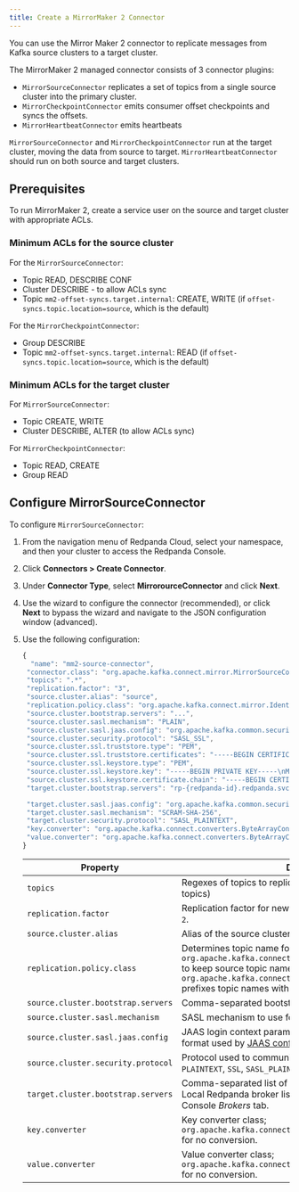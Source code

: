 ```yaml
---
title: Create a MirrorMaker 2 Connector
---
```


<head>
    <meta name="title" content="Create a MirrorMaker 2 Connector | Redpanda Docs"/>
    <meta name="description" content="Use the MirrorMaker 2 Connector to create an HTTP Source Connector."/>
</head>

You can use the Mirror Maker 2 connector to replicate messages from Kafka source
clusters to a target cluster.

The MirrorMaker 2 managed connector consists of 3 connector plugins:

- `MirrorSourceConnector` replicates a set of topics from a single source cluster
  into the primary cluster.
- `MirrorCheckpointConnector` emits consumer offset checkpoints and syncs the offsets.
- `MirrorHeartbeatConnector` emits heartbeats

`MirrorSourceConnector` and `MirrorCheckpointConnector` run at the target cluster,
moving the data from source to target. `MirrorHeartbeatConnector` should run on
both source and target clusters.

## Prerequisites

To run MirrorMaker 2, create a service user on the source and target cluster with
appropriate ACLs.

### Minimum ACLs for the source cluster

For the `MirrorSourceConnector`:

- Topic READ, DESCRIBE CONF
- Cluster DESCRIBE - to allow ACLs sync
- Topic `mm2-offset-syncs.target.internal`: CREATE, WRITE (if `offset-syncs.topic.location=source`, which is the default)

For the `MirrorCheckpointConnector`:

- Group DESCRIBE
- Topic `mm2-offset-syncs.target.internal`: READ (if `offset-syncs.topic.location=source`, which is the default)

### Minimum ACLs for the target cluster

For `MirrorSourceConnector`:

- Topic CREATE, WRITE
- Cluster DESCRIBE, ALTER (to allow ACLs sync)

For `MirrorCheckpointConnector`:

- Topic READ, CREATE
- Group READ

## Configure MirrorSourceConnector

To configure `MirrorSourceConnector`:

1. From the navigation menu of Redpanda Cloud, select your namespace, and then your
   cluster to access the Redpanda Console.
2. Click **Connectors > Create Connector**.
3. Under **Connector Type**, select **MirrorourceConnector** and click **Next**.
4. Use the wizard to configure the connector (recommended), or click **Next** to bypass the
   wizard and navigate to the JSON configuration window (advanced).
5. Use the following configuration:
   ```js
   {
     "name": "mm2-source-connector",
    "connector.class": "org.apache.kafka.connect.mirror.MirrorSourceConnector",
    "topics": ".*",
    "replication.factor": "3",
    "source.cluster.alias": "source",
    "replication.policy.class": "org.apache.kafka.connect.mirror.IdentityReplicationPolicy",
    "source.cluster.bootstrap.servers": "...",
    "source.cluster.sasl.mechanism": "PLAIN",
    "source.cluster.sasl.jaas.config": "org.apache.kafka.common.security.plain.PlainLoginModule required username='...' password='...';",
    "source.cluster.security.protocol": "SASL_SSL",
    "source.cluster.ssl.truststore.type": "PEM",
    "source.cluster.ssl.truststore.certificates": "-----BEGIN CERTIFICATE-----\nMIIDJDCCAgygAwIBAgIQOe4To0vCv7tyt0CA/NGfiTANBgkqhkiG9w0BAQsFADAs\n...\n-----END CERTIFICATE-----\n",
    "source.cluster.ssl.keystore.type": "PEM",
    "source.cluster.ssl.keystore.key": "-----BEGIN PRIVATE KEY-----\nMIIEvQIBADANBgkqhkiG9w0BAQEFAASCBKcwggSjAgEAAoIBAQDQlxXIQM1Hpkkr\n...\n-----END PRIVATE KEY-----\n",
    "source.cluster.ssl.keystore.certificate.chain": "-----BEGIN CERTIFICATE-----\nMIIDGDCCAgCgAwIBAgIQcisMcm5ldzFC4zZfZHXKgjANBgkqhkiG9w0BAQsFADAs\n...\n-----END CERTIFICATE-----\n",
    "target.cluster.bootstrap.servers": "rp-{redpanda-id}.redpanda.svc.cluster.local:9092",

    "target.cluster.sasl.jaas.config": "org.apache.kafka.common.security.scram.ScramLoginModule required username='...'   password='...';",
    "target.cluster.sasl.mechanism": "SCRAM-SHA-256",
    "target.cluster.security.protocol": "SASL_PLAINTEXT",
    "key.converter": "org.apache.kafka.connect.converters.ByteArrayConverter",
    "value.converter": "org.apache.kafka.connect.converters.ByteArrayConverter"
   }
   ```

   | Property      | Description |
   | ----------- | ----------- |
   | `topics` | Regexes of topics to replicate, comma separated (`.*` is all topics) |
   | `replication.factor` | Replication factor for newly-created remote topics. Default is `2`. |
   | `source.cluster.alias` | Alias of the source cluster. |
   | `replication.policy.class` | Determines topic name format in target cluster. Use `org.apache.kafka.connect.mirror.IdentityReplicationPolicy` to keep source topic names. The default, `org.apache.kafka.connect.mirror.DefaultReplicationPolicy` prefixes topic names with source cluster alias and `'.'` |
   | `source.cluster.bootstrap.servers` | Comma-separated bootstrap servers for the source cluster. |
   | `source.cluster.sasl.mechanism` | SASL mechanism to use for source cluster client connections. |
   | `source.cluster.sasl.jaas.config` | JAAS login context parameters for SASL connections in the format used by [JAAS configuration files](https://docs.oracle.com/javase/8/docs/technotes/guides/security/jgss/tutorials/LoginConfigFile.html). |
   | `source.cluster.security.protocol` | Protocol used to communicate with source cluster brokers, `PLAINTEXT`, `SSL`, `SASL_PLAINTEXT` or `SASL_SSL`. |
   | `target.cluster.bootstrap.servers` | Comma-separated list of bootstrap servers for target cluster. Local Redpanda broker list can be obtained from Redpanda Console *Brokers* tab. |
   | `key.converter` | Key converter class; `org.apache.kafka.connect.converters.ByteArrayConverter` for no conversion. |
   | `value.converter` | Value converter class; `org.apache.kafka.connect.converters.ByteArrayConverter` for no conversion. |

   
